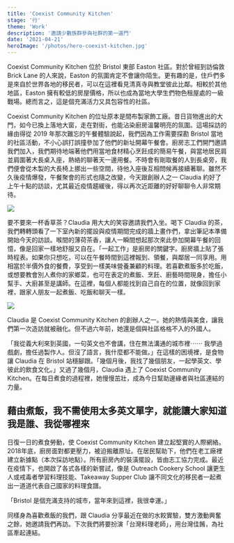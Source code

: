 ```yaml
---
title: 'Coexist Community Kitchen'
stage: '行'
theme: 'Work'
description: '邀請少數族群參與社群的第一道門'
date: '2021-04-21'
heroImage: '/photos/hero-coexist-kitchen.jpg'
---
```

Coexist Community Kitchen 位於 Bristol 東部 Easton 社區。對於曾經到訪倫敦 Brick Lane 的人來說，Easton 的氛圍肯定不會讓你陌生。更有趣的是，住戶們多是來自於世界各地的移民者，可以在這裡看見清真寺與教堂彼此比鄰。相較於其他地區，Easton 擁有較低的房屋價格，所以也成為當地大學生們物色租屋處的一級戰場。總而言之，這是個充滿活力又具包容性的社區。

Coexist Community Kitchen 的位址原本是間布製家飾工廠。昔日貨物進出的大門，如今已換上落地大窗，走在對街，也能沾染廚房溫馨明亮的氛圍。這場採訪的緣由得從 2019 年那次難忘的午餐體驗說起，我們因為工作需要探勘 Bristol 當地的社區活動，不小心誤打誤撞參加了他們的新址開幕午餐會。廚房志工們開門邀請我們加入，我們期待地端著他們用當地食材精心烹飪成的簡易午餐，與當地居民肩並肩圍著大長桌入座，熱絡的聊著天一邊用餐。不時會有剛取餐的人到長桌旁，我們便會從木製的大長椅上挪出一些空間，待他入座後互相問候再接續著聊。雖然不久後疫情爆發，午餐聚會的形式也隨之改變，今天跟創辦人之一 Claudia 約好了上午十點的訪談，尤其最近疫情趨緩後，得以再次近距離的好好聊聊令人非常期待。

![](/photos/coexist-kitchen-menu.jpg)

要不要來一杯香草茶？Claudia 用大大的笑容邀請我們入坐。喝下 Claudia 的茶，我們轉轉頭看了一下室內新的擺設與疫情期間完成的牆上畫作們，拿出筆記本準備開始今天的訪談。喉間的薄荷茶香，讓人一瞬間想起那次來此參加開幕午餐的回憶，像是回家一樣地舒服又自在。「一起工作」是廚房的關鍵字。廚房牆上貼了張時程表。如果你只想吃，可以在午餐時間到這裡報到、領餐，與鄰居一同享用。用相當於半價外食的餐費，享受到一樣美味營養兼顧的料理。若喜歡煮飯多於吃飯，或想要教會別人煮你的家鄉菜，也可在表定的煮飯、烹飪、廚藝時間現身，擔任小幫手、大廚甚至是講師。在這裡，每個人都能找到自己自在的位置，就像回到家裡，跟家人朋友一起煮飯、吃飯和聊天一樣。

![](/photos/coexist-kitchen-claudia.jpg)

Claudia 是 Coexist Community Kitchen 的創辦人之一。她的熱情與美食，讓我們第一次造訪就被融化。但不過六年前，她還是個與社區格格不入的外國人。

「我從義大利來到英國，一句英文也不會講，住在無法溝通的城市裡⋯⋯ 我學過戲劇，擔任過製作人。但沒了語言，我什麼都不能做。」在這樣的困境裡，是食物讓 Claudia 在 Bristol 站穩腳跟。「幾個月後，我找了幾個朋友，一起學英文、學彼此的飲食文化。」又過了幾個月，Claudia 遇上了 Coexist Community Kitchen。在每日煮食的過程裡，她慢慢茁壯，成為今日幫助邊緣者與社區連結的力量。

## 藉由煮飯，我不需使用太多英文單字，就能讓大家知道我是誰、我從哪裡來

日復一日的煮食勞動，使 Coexist Community Kitchen 建立起堅實的人際網絡。2018年底，廚房面對都更壓力，被迫搬離原址。在居民幫助下，他們在老工廠裡建立新據點（本次採訪地點）。所有廚房內的裝潢擺設，皆由志工協力完成。最近在疫情下，也開啟了各式各樣的新嘗試，像是 Outreach Cookery School 讓更生人或戒毒者學習料理技能、Takeaway Supper Club 讓不同文化的移民者一起煮出一道道代表自己國家的料理食譜。

「Bristol 是個充滿支持的城市，當年來到這裡，我很幸運。」

同樣身為喜歡煮飯的我們，跟 Claudia 分享最近在做的水餃實驗，雙方激動興奮之餘，她邀請我們再訪。下次我們將要扮演「台灣料理老師」，用台灣佳餚，為社區牽起連結。